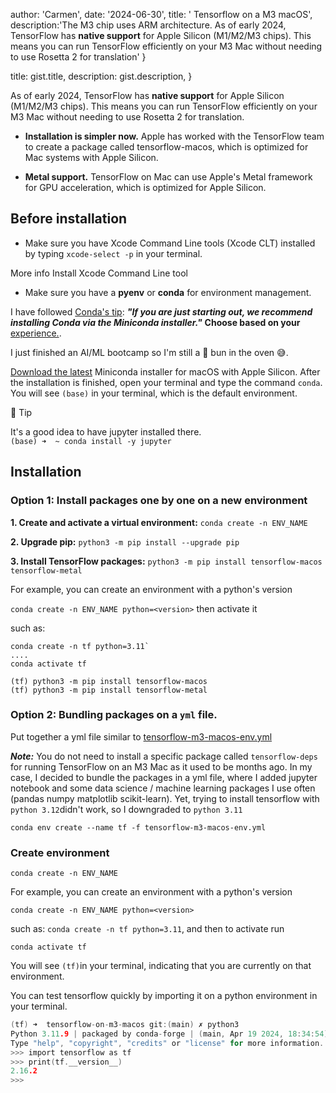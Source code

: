 
  author: 'Carmen',
  date: '2024-06-30',
  title: ' Tensorflow on a M3 macOS',
  description:'The M3 chip uses ARM architecture. As of early 2024, TensorFlow has **native support** for Apple Silicon (M1/M2/M3 chips). This means you can run TensorFlow efficiently on your M3 Mac without needing to use Rosetta 2 for translation'
}

  title: gist.title,
  description: gist.description,
}



As of early 2024, TensorFlow has **native support** for Apple Silicon (M1/M2/M3 chips). This means you can run TensorFlow efficiently on your M3 Mac without needing to use Rosetta 2 for translation.

- **Installation is simpler now.** Apple has worked with the TensorFlow team to create a package called tensorflow-macos, which is optimized for Mac systems with Apple Silicon.

- **Metal support.** TensorFlow on Mac can use Apple's Metal framework for GPU acceleration, which is optimized for Apple Silicon.

## Before installation

- Make sure you have Xcode Command Line tools (Xcode CLT) installed by typing `xcode-select -p` in your terminal.

More info  <Link href="/gists/m3-setup-before-you-start" target="_blank">Install Xcode Command Line tool</Link>

- Make sure you have a **pyenv** or **conda** for environment management.

I have followed [Conda's tip](https://conda.io/projects/conda/en/latest/user-guide/install/index.html): ***"If you are just starting out, we recommend installing Conda via the Miniconda installer."***
**Choose based on your** [experience.](https://docs.anaconda.com/distro-or-miniconda/).  

I just finished an AI/ML bootcamp so I'm still a 🥖 bun in the oven 😅. 

[Download the latest](https://conda.io/projects/conda/en/latest/index.html) Miniconda installer for macOS with Apple Silicon.
After the installation is finished, open your terminal and type the command  `conda`. You will see `(base)` in your terminal, which is the default environment. 

🔔 Tip

It's a good idea to have jupyter installed there.  
`(base) ➜  ~ conda install -y jupyter`

## Installation
### Option 1: Install packages one by one on a new environment


**1. Create and activate a virtual environment:** `conda create -n ENV_NAME`

**2. Upgrade pip:** `python3 -m pip install --upgrade pip`

**3. Install TensorFlow packages:**
`python3 -m pip install tensorflow-macos tensorflow-metal`

For example, you can create an environment with a python's version

`conda create -n ENV_NAME python=<version>` then activate it

such as: 

```
conda create -n tf python=3.11`
....
conda activate tf

(tf) python3 -m pip install tensorflow-macos
(tf) python3 -m pip install tensorflow-metal
```

### Option 2: Bundling packages on a `yml` file.

Put together a yml file similar to [tensorflow-m3-macos-env.yml](https://github.com/karmenatwork/tensorflow-on-m3-macos/blob/main/tensorflow-m3-macos-env.yml)

***Note:***
You do not need to install a specific package called `tensorflow-deps` for running TensorFlow on an M3 Mac as it used to be months ago. In my case, I decided to bundle the packages in a yml file, where I added jupyter notebook and some data science / machine learning packages I use often (pandas numpy matplotlib scikit-learn). Yet, trying to install tensorflow with `python 3.12`didn't work, so I downgraded to `python 3.11`

`conda env create --name tf -f tensorflow-m3-macos-env.yml` 

### Create environment

`conda create -n ENV_NAME`

For example, you can create an environment with a python's version

`conda create -n ENV_NAME python=<version>`

such as:  `conda create -n tf python=3.11`, and then to activate run

`conda activate tf`

You will see `(tf)`in your terminal, indicating that you are currently on that environment. 


You can test tensorflow quickly by importing it on a python environment in your terminal. 

```c
(tf) ➜  tensorflow-on-m3-macos git:(main) ✗ python3
Python 3.11.9 | packaged by conda-forge | (main, Apr 19 2024, 18:34:54) [Clang 16.0.6 ] on darwin
Type "help", "copyright", "credits" or "license" for more information.
>>> import tensorflow as tf
>>> print(tf.__version__)
2.16.2
>>> 
```
